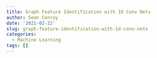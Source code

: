 ```yaml
---
title: Graph Feature Identification with 1D Conv Nets
author: Sean Conroy
date: '2021-02-22'
slug: graph-feature-identification-with-1d-conv-nets
categories:
  - Machine Learning
tags: []
---
```

